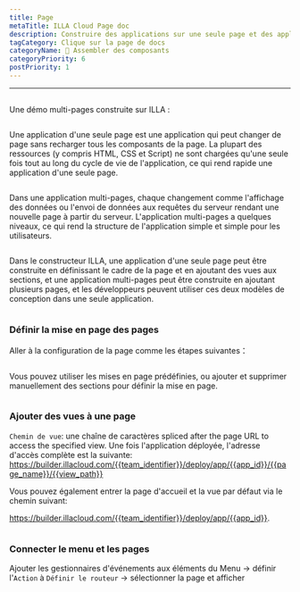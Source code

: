 ```yaml
---
title: Page
metaTitle: ILLA Cloud Page doc
description: Construire des applications sur une seule page et des applications sur plusieurs pages sur ILLA
tagCategory: Clique sur la page de docs
categoryName: 🧬 Assembler des composants
categoryPriority: 6
postPriority: 1
---
```


* * *

## <Heading hidden>Page</Heading>

Une démo multi-pages construite sur ILLA : 

<img src='https://cdn.illacloud.com/official-website/img/docs/assemble/page1.gif' alt="" />

Une application d'une seule page est une application qui peut changer de page sans recharger tous les composants de la page. La plupart des ressources (y compris HTML, CSS et Script) ne sont chargées qu'une seule fois tout au long du cycle de vie de l'application, ce qui rend rapide une application d'une seule page.

<img src='https://cdn.illacloud.com/official-website/img/docs/assemble/page2.png' alt="" />

Dans une application multi-pages, chaque changement comme l'affichage des données ou l'envoi de données aux requêtes du serveur rendant une nouvelle page à partir du serveur. L'application multi-pages a quelques niveaux, ce qui rend la structure de l'application simple et simple pour les utilisateurs.

<img src='https://cdn.illacloud.com/official-website/img/docs/assemble/page3.png' alt="" />

Dans le constructeur ILLA, une application d'une seule page peut être construite en définissant le cadre de la page et en ajoutant des vues aux sections, et une application multi-pages peut être construite en ajoutant plusieurs pages, et les développeurs peuvent utiliser ces deux modèles de conception dans une seule application.

<img src='https://cdn.illacloud.com/official-website/img/docs/assemble/page4.png' alt="" />

### Définir la mise en page des pages

Aller à la configuration de la page comme les étapes suivantes：

<img src='https://cdn.illacloud.com/official-website/img/docs/assemble/page5.png' alt="" />

Vous pouvez utiliser les mises en page prédéfinies, ou ajouter et supprimer manuellement des sections pour définir la mise en page. 

<img src='https://cdn.illacloud.com/official-website/img/docs/assemble/page6.gif' alt="" />

### Ajouter des vues à une page

`Chemin de vue`: une chaîne de caractères spliced after the page URL to access the specified view. Une fois l'application déployée, l'adresse d'accès complète est la suivante: https://builder.illacloud.com/{{team_identifier}}/deploy/app/{{app_id}}/{{page_name}}/{{view_path}}

Vous pouvez également entrer la page d'accueil et la vue par défaut via le chemin suivant:

https://builder.illacloud.com/{{team_identifier}}/deploy/app/{{app_id}}. 

<img src='https://cdn.illacloud.com/official-website/img/docs/assemble/page7.png' alt="" />

### Connecter le menu et les pages

Ajouter les gestionnaires d'événements aux éléments du Menu → définir l'`Action` à `Définir le routeur` → sélectionner la page et afficher

<img src='https://cdn.illacloud.com/official-website/img/docs/assemble/page8.gif' alt="" />
